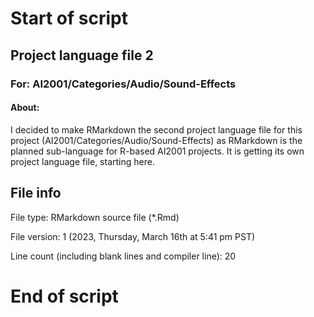 # Start of script

## Project language file 2

### For: AI2001/Categories/Audio/Sound-Effects

#### About:

I decided to make RMarkdown the second project language file for this project (AI2001/Categories/Audio/Sound-Effects) as RMarkdown is the planned sub-language for R-based AI2001 projects. It is getting its own project language file, starting here.

## File info

File type: RMarkdown source file (*.Rmd)

File version: 1 (2023, Thursday, March 16th at 5:41 pm PST)

Line count (including blank lines and compiler line): 20

# End of script
